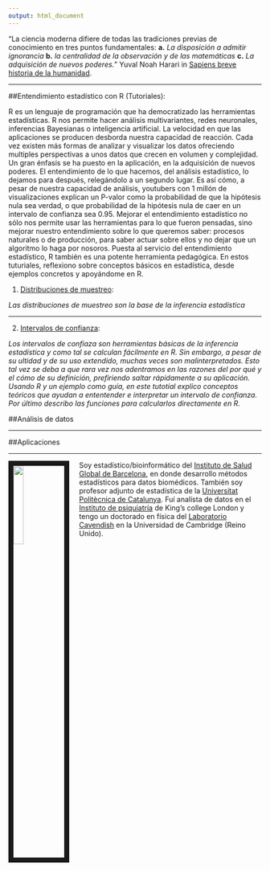 ```yaml
---
output: html_document
---
```

<link rel="stylesheet" href="styles.css" type="text/css">
"La ciencia moderna difiere de todas las tradiciones previas de conocimiento en tres puntos fundamentales: **a.** *La disposición a admitir ignorancia* **b.** *la centralidad de la observación y de las matemáticas* **c.** *La adquisición de nuevos poderes.*" Yuval Noah Harari in [Sapiens breve historia de la humanidad](https://www.ynharari.com/book/sapiens/). 

*******************

##Entendimiento estadístico con R (Tutoriales):

R es un lenguaje de programación que ha democratizado las herramientas estadísticas. R nos permite hacer análisis multivariantes, redes neuronales, inferencias Bayesianas o inteligencia artificial. La velocidad en que las aplicaciones se producen desborda nuestra capacidad de reacción. Cada vez existen más formas de analizar y visualizar los datos ofreciendo multiples perspectivas a unos datos que crecen en volumen y complejidad. Un gran énfasis se ha puesto en la aplicación, en la adquisición de nuevos poderes. El entendimiento de lo que hacemos, del análisis estadístico, lo dejamos para después, relegándolo a un segundo lugar. Es así cómo, a pesar de nuestra capacidad de análisis, youtubers con 1 millón de visualizaciones explican un P-valor como la probabilidad de que la hipótesis nula sea verdad, o que probabilidad de la hipótesis nula de caer en un intervalo de confianza sea 0.95. Mejorar el entendimiento estadístico no sólo nos permite usar las herramientas para lo que fueron pensadas, sino mejorar nuestro entendimiento sobre lo que queremos saber: procesos naturales o de producción, para saber actuar sobre ellos y no dejar que un algoritmo lo haga por nosoros. Puesta al servicio del entendimiento estadístico, R también es una potente herramienta pedagógica. En estos tuturiales, reflexiono sobre conceptos básicos en estadística, desde ejemplos concretos y apoyándome en R.                


1. [Distribuciones de muestreo](https://alejandro-isglobal.github.io/teaching/muenstreo.html):

*Las distribuciones de muestreo son la base de la inferencia estadística*

------------

2. [Intervalos de confianza](https://alejandro-isglobal.github.io/teaching/intervalosdeconfianza.html):

*Los intervalos de confiaza son herramientas básicas de la inferencia estadística y como tal se calculan fácilmente en R. Sin embargo, a pesar de su ultidad y de su uso extendido, muchas veces son malinterpretados. Esto tal vez se deba a que rara vez nos adentramos en las razones del por qué y el cómo de su definición, prefiriendo saltar rápidamente a su aplicación. Usando R y un ejemplo como guía, en este tutotial explico conceptos teóricos que ayudan a ententender e interpretar un intervalo de confianza.  Por último describo las funciones para calcularlos directamente en R.*




##Análisis de datos


------------

##Aplicaciones


------------



<img src="images/alejandro.jpg" style="width:20%; border:10px solid; margin-right: 20px" align="left">

Soy estadístico/bioinformático del [Instituto de Salud Global de Barcelona](https://www.isglobal.org/), en donde desarrollo métodos estadísticos para datos biomédicos. También soy profesor adjunto de estadística de la [Universitat Politècnica de Catalunya](https://eebe.upc.edu/es). Fuí analísta de datos en el [Instituto de psiquiatría](https://www.kcl.ac.uk/ioppn) de King’s college London y tengo un doctorado en física del [Laboratorio Cavendish](https://www.phy.cam.ac.uk/) en la Universidad de Cambridge (Reino Unido).


